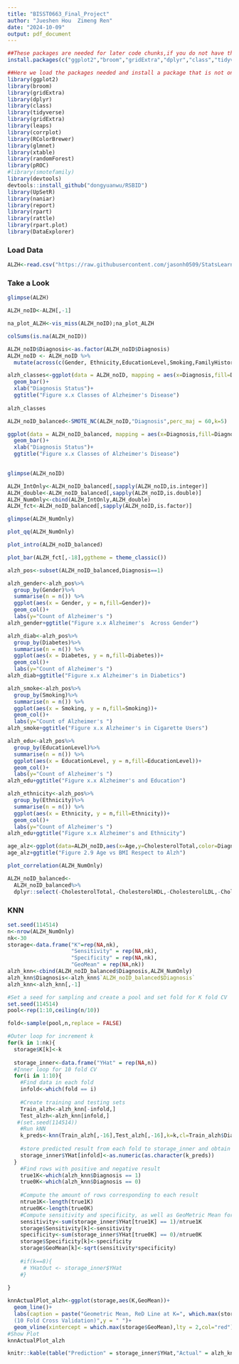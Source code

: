 ```yaml
---
title: "BISST0663_Final_Project"
author: "Jueshen Hou  Zimeng Ren"
date: "2024-10-09"
output: pdf_document
---
```



```r
##These packages are needed for later code chunks,if you do not have the following packages installed, please run this chunk to ensure all packages needed are installed.
install.packages(c("ggplot2","broom","gridExtra","dplyr","class","tidyverse","leaps","corrplot","RColorBrewer","glmnet","xtable","randomForest","pROC","devtools","UpSetR","naniar","report","rpart","rattle","rpart.plot"))
```

```r
##Here we load the packages needed and install a package that is not on CRAN
library(ggplot2)
library(broom)
library(gridExtra)
library(dplyr)
library(class)
library(tidyverse)
library(gridExtra)
library(leaps)
library(corrplot)
library(RColorBrewer)
library(glmnet)
library(xtable)
library(randomForest)
library(pROC)
#library(smotefamily)
library(devtools)
devtools::install_github("dongyuanwu/RSBID")
library(UpSetR)
library(naniar)
library(report)
library(rpart)
library(rattle)
library(rpart.plot)
library(DataExplorer)
```

### Load Data
```r
ALZH<-read.csv("https://raw.githubusercontent.com/jasonh0509/StatsLearningFinal/refs/heads/main/alzheimers_disease_data.csv")
```

### Take a Look

```r
glimpse(ALZH)
```
```r
ALZH_noID<-ALZH[,-1]
```


```r
na_plot_ALZH<-vis_miss(ALZH_noID);na_plot_ALZH

```

```r
colSums(is.na(ALZH_noID))
```

```r
ALZH_noID$Diagnosis<-as.factor(ALZH_noID$Diagnosis)
ALZH_noID <- ALZH_noID %>%
  mutate(across(c(Gender, Ethnicity,EducationLevel,Smoking,FamilyHistoryAlzheimers,CardiovascularDisease,Diabetes,Depression,HeadInjury,Hypertension,MemoryComplaints,BehavioralProblems,Confusion,Disorientation,PersonalityChanges,DifficultyCompletingTasks,Forgetfulness), as.factor))
```

```r
alzh_classes<-ggplot(data = ALZH_noID, mapping = aes(x=Diagnosis,fill=Diagnosis))+
  geom_bar()+
  xlab("Diagnosis Status")+
  ggtitle("Figure x.x Classes of Alzheimer's Disease")
  
alzh_classes
```
```r
ALZH_noID_balanced<-SMOTE_NC(ALZH_noID,"Diagnosis",perc_maj = 60,k=5)
```

```r
ggplot(data = ALZH_noID_balanced, mapping = aes(x=Diagnosis,fill=Diagnosis))+
  geom_bar()+
  xlab("Diagnosis Status")+
  ggtitle("Figure x.x Classes of Alzheimer's Disease")
  
```


```r
glimpse(ALZH_noID)
```

```r
ALZH_IntOnly<-ALZH_noID_balanced[,sapply(ALZH_noID,is.integer)]
ALZH_double<-ALZH_noID_balanced[,sapply(ALZH_noID,is.double)]
ALZH_NumOnly<-cbind(ALZH_IntOnly,ALZH_double)
ALZH_fct<-ALZH_noID_balanced[,sapply(ALZH_noID,is.factor)]

```

```r
glimpse(ALZH_NumOnly)
```

```r
plot_qq(ALZH_NumOnly)
```



```r
plot_intro(ALZH_noID_balanced)
```



```r
plot_bar(ALZH_fct[,-18],ggtheme = theme_classic())
```


```r
alzh_pos<-subset(ALZH_noID_balanced,Diagnosis==1)

alzh_gender<-alzh_pos%>%
  group_by(Gender)%>%
  summarise(n = n()) %>%
  ggplot(aes(x = Gender, y = n,fill=Gender))+
  geom_col()+
  labs(y="Count of Alzheimer's ")
alzh_gender+ggtitle("Figure x.x Alzheimer's  Across Gender")

alzh_diab<-alzh_pos%>%
  group_by(Diabetes)%>%
  summarise(n = n()) %>%
  ggplot(aes(x = Diabetes, y = n,fill=Diabetes))+
  geom_col()+
  labs(y="Count of Alzheimer's ")
alzh_diab+ggtitle("Figure x.x Alzheimer's in Diabetics")

```

```r
alzh_smoke<-alzh_pos%>%
  group_by(Smoking)%>%
  summarise(n = n()) %>%
  ggplot(aes(x = Smoking, y = n,fill=Smoking))+
  geom_col()+
  labs(y="Count of Alzheimer's ")
alzh_smoke+ggtitle("Figure x.x Alzheimer's in Cigarette Users")

```

```r
alzh_edu<-alzh_pos%>%
  group_by(EducationLevel)%>%
  summarise(n = n()) %>%
  ggplot(aes(x = EducationLevel, y = n,fill=EducationLevel))+
  geom_col()+
  labs(y="Count of Alzheimer's ")
alzh_edu+ggtitle("Figure x.x Alzheimer's and Education")

```

```r
alzh_ethnicity<-alzh_pos%>%
  group_by(Ethnicity)%>%
  summarise(n = n()) %>%
  ggplot(aes(x = Ethnicity, y = n,fill=Ethnicity))+
  geom_col()+
  labs(y="Count of Alzheimer's ")
alzh_edu+ggtitle("Figure x.x Alzheimer's and Ethnicity")

```

```r
age_alz<-ggplot(data=ALZH_noID,aes(x=Age,y=CholesterolTotal,color=Diagnosis))+geom_point()
age_alz+ggtitle("Figure 2.9 Age vs BMI Respect to Alzh")

```

```r
plot_correlation(ALZH_NumOnly)
```


```r
ALZH_noID_balanced<-
  ALZH_noID_balanced%>%
  dplyr::select(-CholesterolTotal,-CholesterolHDL,-CholesterolLDL,-CholesterolTriglycerides)
```


### KNN
```r
set.seed(114514)
n<-nrow(ALZH_NumOnly)
nk<-30
storage<-data.frame("K"=rep(NA,nk),
                    "Sensitivity" = rep(NA,nk),
                    "Specificity" = rep(NA,nk),
                    "GeoMean" = rep(NA,nk))
alzh_knn<-cbind(ALZH_noID_balanced$Diagnosis,ALZH_NumOnly)
alzh_knn$Diagnosis<-alzh_knn$`ALZH_noID_balanced$Diagnosis`
alzh_knn<-alzh_knn[,-1]

#Set a seed for sampling and create a pool and set fold for K fold CV
set.seed(114514)
pool<-rep(1:10,ceiling(n/10))

fold<-sample(pool,n,replace = FALSE)

#Outer loop for increment k 
for(k in 1:nk){
  storage$K[k]<-k
  
  storage_inner<-data.frame("YHat" = rep(NA,n))
  #Inner loop for 10 fold CV
  for(i in 1:10){
    #Find data in each fold
    infold<-which(fold == i)
    
    #Create training and testing sets
    Train_alzh<-alzh_knn[-infold,]
    Test_alzh<-alzh_knn[infold,]
   #(set.seed(114514))
    #Run kNN
    k_preds<-knn(Train_alzh[,-16],Test_alzh[,-16],k=k,cl=Train_alzh$Diagnosis)
    
    #store predicted result from each fold to storage_inner and obtain predictions to     the full data set 
    storage_inner$YHat[infold]<-as.numeric(as.character(k_preds))
  }
    #Find rows with positive and negative result
    true1K<-which(alzh_knn$Diagnosis == 1)
    true0K<-which(alzh_knn$Diagnosis == 0)
    
    #Compute the amount of rows corresponding to each result
    ntrue1K<-length(true1K)
    ntrue0K<-length(true0K)
    #Compute sensitivity and specificity, as well as GeoMetric Mean for determining the best value for k
    sensitivity<-sum(storage_inner$YHat[true1K] == 1)/ntrue1K
    storage$Sensitivity[k]<-sensitivity
    specificity<-sum(storage_inner$YHat[true0K] == 0)/ntrue0K
    storage$Specificity[k]<-specificity
    storage$GeoMean[k]<-sqrt(sensitivity*specificity)
    
    #if(k==8){
     # YHatOut <- storage_inner$YHat
    #}
   
}

```

```r
knnActualPlot_alzh<-ggplot(storage,aes(K,GeoMean))+
  geom_line()+
  labs(caption = paste("Geometric Mean, ReD Line at K=", which.max(storage$GeoMean)),title = "Figure 3.2.2 GeoMean Graph of kNN with Best k Shown
  (10 Fold Cross Validation)",y = " ")+
  geom_vline(xintercept = which.max(storage$GeoMean),lty = 2,col="red")
#Show Plot
knnActualPlot_alzh
```

```r
knitr::kable(table("Prediction" = storage_inner$YHat,"Actual" = alzh_knn$Diagnosis),caption = "Confusion Matrix of Predicting Stroke (10-fold Cross Validation with k=1)")
```


